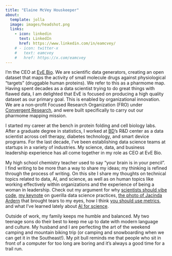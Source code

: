 ```yaml
---
title: "Elaine McVey Houskeeper"
about:
  template: jolla
  image: images/headshot.png
  links:
    - icon: linkedin
      text: LinkedIn
      href: https://www.linkedin.com/in/eamcvey/
    # - icon: twitter-x
    #   text: eamcvey
    #   href: https://x.com/eamcvey
---
```


I'm the CEO at [EvE Bio](https://evebio.org/). We are scientific data generators, creating an open dataset that maps the activity of small molecule drugs against physiological "targets" (druggable human proteins). We refer to this as a pharmome map. Having spent decades as a data scientist trying to do great things with flawed data, I am delighted that EvE is focused on producing a high quality dataset as our primary goal. This is enabled by organizational innovation. We are a non-profit Focused Research Organization (FRO) under [Convergent Research](https://www.convergentresearch.org/), and were built specifically to carry out our pharmome mapping mission.

I started my career at the bench in protein folding and cell biology labs. After a graduate degree in statistics, I worked at [BD](https://www.bd.com)'s R&D center as a data scientist across cell therapy, diabetes technology, and smart device programs. For the last decade, I've been establishing data science teams at startups in a variety of industries. My science, data, and business leadership experience has all come together in my role as CEO at EvE Bio. 

My high school chemistry teacher used to say "your brain is in your pencil". I find writing to be more than a way to share my ideas; my thinking is refined through the process of writing. On this site I share my thoughts on technical topics related to data, AI, and science, as well as on human topics like working effectively within organizations and the experience of being a woman in leadership. Check out my argument for why [scientists should vibe code](pages/vibe-coding.qmd), [my keynote](pages/posit-keynote.qmd) on guerilla data science practices, [the photo of Jacinda Ardern](pages/asterisks.qmd) that brought tears to my eyes, how I think [you should use metrics](pages/metrics-reality.qmd), and what I've learned lately about [AI for science](pages/ether0.qmd).

Outside of work, my family keeps me humble and balanced. My two teenage sons do their best to keep me up to date with modern language and culture. My husband and I are perfecting the art of the weekend camping and mountain biking trip (or camping and snowboarding when we can get it in the Southeast!). My pit bull reminds me that people who sit in front of a computer for too long are boring and it's always a good time for a trail run.
